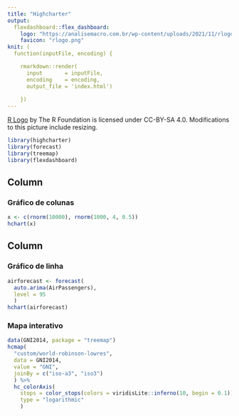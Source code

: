 ```yaml
---
title: "Highcharter"
output: 
  flexdashboard::flex_dashboard:
    logo: "https://analisemacro.com.br/wp-content/uploads/2021/11/rlogo.png"
    favicon: "rlogo.png"
knit: (
  function(inputFile, encoding) { 

    rmarkdown::render( 
      input       = inputFile, 
      encoding    = encoding,      
      output_file = 'index.html') 
    
    })
---
```


[R Logo](https://www.r-project.org/logo/) by The R Foundation is licensed under CC-BY-SA 4.0. Modifications to this picture include resizing.

```r
library(highcharter)
library(forecast)
library(treemap)
library(flexdashboard)
```

Column
-------------------------------------

### Gráfico de colunas

```r
x <- c(rnorm(10000), rnorm(1000, 4, 0.5))
hchart(x) 
```

Column 
-------------------------------------

### Gráfico de linha

```r
airforecast <- forecast(
  auto.arima(AirPassengers), 
  level = 95
  )
hchart(airforecast)
```

### Mapa interativo

```r
data(GNI2014, package = "treemap")
hcmap(
  "custom/world-robinson-lowres", 
  data = GNI2014,
  value = "GNI",
  joinBy = c("iso-a3", "iso3")
  ) %>%
  hc_colorAxis(
    stops = color_stops(colors = viridisLite::inferno(10, begin = 0.1)),
    type = "logarithmic"
    ) 
```

